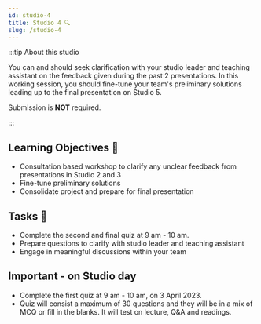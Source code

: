 ```yaml
---
id: studio-4
title: Studio 4 🔍
slug: /studio-4
---
```





<StudioType type="working"/>

:::tip About this studio

You can and should seek clarification with your studio leader and teaching assistant on the feedback given during the past 2 presentations. In this working session, you should fine-tune your team's preliminary solutions leading up to the final presentation on Studio 5.

Submission is __NOT__ required.

:::

## Learning Objectives 🎯
- Consultation based workshop to clarify any unclear feedback from presentations in Studio 2 and 3
- Fine-tune preliminary solutions 
- Consolidate project and prepare for final presentation

## Tasks 🔨
- Complete the second and final quiz at 9 am - 10 am.
- Prepare questions to clarify with studio leader and teaching assistant
- Engage in meaningful discussions within your team 

## Important - on Studio day
- Complete the first quiz at 9 am - 10 am, on 3 April 2023.
- Quiz will consist a maximum of 30 questions and they will be in a mix of MCQ or fill in the blanks. It will test on lecture, Q&A and readings.
